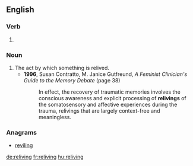==English==

===Verb===
{{head|en|present participle}}

# {{present participle of|relive|lang=en}}

===Noun===
{{en-noun}}

# The act by which something is relived.
#* '''1996''', Susan Contratto, ‎M. Janice Gutfreund, ''A Feminist Clinician's Guide to the Memory Debate'' (page 38)
#*: In effect, the recovery of traumatic memories involves the conscious awareness and explicit processing of '''relivings''' of the somatosensory and affective experiences during the trauma, relivings that are largely context-free and meaningless.

===Anagrams===
* [[reviling#English|reviling]]

[[de:reliving]]
[[fr:reliving]]
[[hu:reliving]]